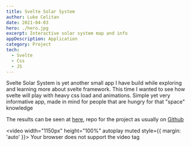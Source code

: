 ```yaml
---
title: Svelte Solar System
author: Luke Celitan
date: 2021-04-03
hero: ./hero.jpg
excerpt: Interactive solar system map and info
appDescription: Application
category: Project
tech:
  - Svelte
  - Css
  - JS
---
```


Svelte Solar System is yet another small app I have build while exploring and learning more about svelte framework.
This time I wanted to see how svelte will play with heavy css load and animations.
Simple yet very informative app, made in mind for people that are hungry for that "space" knowledge

The results can be seen at [here](https://solar.spaceout.pl), repo for the project as usually on [Github](https://github.com/MassivDash/svelte-solar-system)

<video width="1150px" height="100%" autoplay muted style={{ margin: 'auto' }}>
  <source src="solar.mp4" type="video/mp4" />
  Your browser does not support the video tag
</video>

